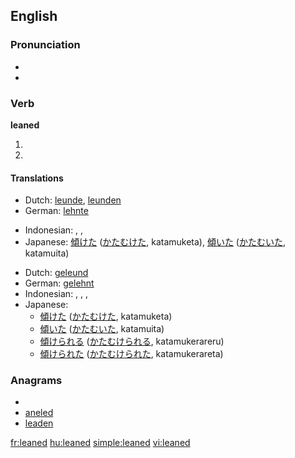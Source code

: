 ==English==

===Pronunciation===
* {{IPA|/'lind/}}
* {{audio|en-us-leaned.ogg|Audio (US)}}

===Verb===
'''leaned'''

# {{past tense of|[[lean]]}}
# {{past participle of|[[lean]]}}

====Translations====
{{trans-top|simple past of lean}}
* Dutch: [[leunde]], [[leunden]]
* German: [[lehnte]]
{{trans-mid}}
* Indonesian: {{t-|id|miring|alt=memiringkan|xs=Indonesian}}, {{t+|id|sandar|alt=menyandar|xs=Indonesian}}, {{t+|id|sandar|alt=menyandarkan|xs=Indonesian}}
* Japanese: [[傾けた]] ([[かたむけた]], katamuketa), [[傾いた]] ([[かたむいた]], katamuita)
{{trans-bottom}}

{{trans-top|past participle of lean}}
* Dutch: [[geleund]]
* German: [[gelehnt]]
* Indonesian: {{t-|id|miring|alt=memiringkan|xs=Indonesian}}, {{t+|id|sandar|alt=menyandar|xs=Indonesian}}, {{t+|id|sandar|alt=menyandarkan|xs=Indonesian}}, {{t+|id|sandar|alt=disandarkan|xs=Indonesian}}
* Japanese:
** [[傾けた]] ([[かたむけた]], katamuketa)
** [[傾いた]] ([[かたむいた]], katamuita)
** [[傾けられる]] ([[かたむけられる]], katamukerareru)
** [[傾けられた]] ([[かたむけられた]], katamukerareta)
{{trans-mid}}
{{trans-bottom}}

===Anagrams===
* {{alphagram|adeeln}}
* [[aneled#English|aneled]]
* [[leaden#English|leaden]]

[[fr:leaned]]
[[hu:leaned]]
[[simple:leaned]]
[[vi:leaned]]